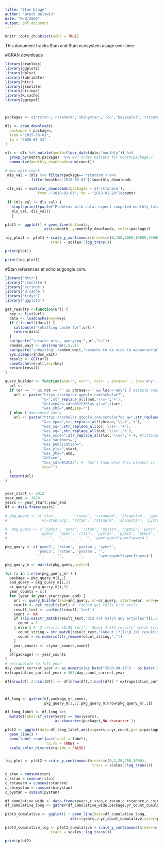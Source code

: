 ```yaml
---
title: "Stan Usage"
author: "Breck Baldwin"
date: "8/8/2020"
output: pdf_document
---
```


```r
knitr::opts_chunk$set(echo = TRUE)
```

This document tracks Stan and Stan ecosystem usage over time. 

#CRAN downloads

```r
library(cranlogs)
library(ggplot2)
library(dplyr)
library(lubridate)
library(httr)
library(jsonlite)
library(stringr)
library(R.cache)
library(ggrepel)



packages <- c('rstan','rstanarm','shinystan','loo','bayesplot','rstantools')

dls <- cran_downloads(
  packages = packages, 
  from ="2015-06-01",
  to = "2020-07-31"
)

mls <- dls %>% mutate(month=floor_date(date,"monthly")) %>% 
  group_by(month,package)  %>% #?? order matters for month/package??
  summarize(monthly_downloads=sum(count))

# mls data check
 mls_val = (mls %>% filter(package=='rstanarm') %>%
            filter(month=='2018-02-01'))$monthly_downloads 
 
 dls_val = sum(cran_downloads(packages = c('rstanarm'), 
               from ="2018-02-01", to = "2018-02-28")$count)
 
 if (mls_val != dls_val) {
   stop(sprintf(paste("Problems with data, expect computed monthly total",        "mls_val=%d and more simply computed monthly total dls_val=%d to be equal"),
   mls_val, dls_val))
   }

plot1 <- ggplot() + geom_line(data=mls,
                  aes(x=month, y=monthly_downloads, color=package))

log_plot1 <- plot1 + scale_y_continuous(breaks=c(0,150,1000,10000,70000), 
                     trans = scales::log_trans())

```
```r
print(plot1)
```


```r
print(log_plot1)
```

#Stan references at scholar.google.com. 

```r
library('httr')
library('jsonlite')
library('stringr')
library('R.cache')
library('tidyr')
library('ggplot2')

get_results <-function(url) {
  key <- list(url)
  data <- loadCache(key=key)
  if (!is.null(data)) {
    cat(paste("\nhitting cache for",url))
    return(data)
  }
  cat(paste("\ncache miss, querying:",url,"\n"))
  random_wait <- abs(rnorm(1,5,5))
  cat(paste("\nWaiting",random_wait,"seconds to be nice to webserver\n"))
  Sys.sleep(random_wait)
  result <- GET(url)
  saveCache(result,key=key)
  return(result)
}

query_builder <- function(and='', or='', not='', phrase='', loc='any', start='', end='') {
  url <- ''
  if (or == '' && not == '' && phrase=='' && loc=='any') { #simple query
    url <- paste("https://scholar.google.com/scholar?",
                 "q=",str_replace_all(and,'\\s+','+'),
                 "&hl=en&as_sdt=0%2C33&as_ylo=",start,
                 "&as_yhi=",end,sep="")
  } else { #advanced query
    url <- paste("https://scholar.google.com/scholar?as_q=",str_replace_all(and,'\\s+','+'),
                 "&as_epq=",str_replace_all(phrase,'\\s+','+'),
                 "&as_oq=",str_replace_all(or,'\\s+','+'),
                 "&as_eq=",str_replace_all(not,'\\s+','+'),
                 "&as_occt=",str_replace_all(loc,'\\s+','+'), #title/any for where to search
                 "&as_sauthors=",
                 "&as_publication=",
                 "&as_ylo=",start,
                 "&as_yhi=",end,
                 "&hl=en",
                 "&as_sdt=0%2C33", #  don't know what this element is
                 sep="")
  }
  return(url)
}


year_start <- 2012
year_end <- 2020
years <- year_start:year_end
df <- data.frame(years)

# pkg_query <- c('stan',        'rstan', 'rstanarm', 'shinystan', 'pystan',
#               'mc-stan.org', 'rstan', 'rstanarm', 'shinystan', 'pystan')

#  pkg_query <- c('pymc3', 'pymc', 'rstan', 'pystan', 'pymc2', 'pymc4', 'pymc*',
#               'pymc3', 'pymc', 'rstan', 'pystan', 'pymc2', 'pymc4', '',
#               '', '', '', '' , '', '', 'pymc+pymc2+pymc3+pymc4')

pkg_query <- c('pymc3', 'rstan', 'pystan', 'pymc*',
               'pymc3', 'rstan', 'pystan', '',
               '',      '',      '',       'pymc+pymc2+pymc3+pymc4')

pkg_query_m <- matrix(pkg_query,ncol=3)

for (i in 1:nrow(pkg_query_m) ) {
  package = pkg_query_m[i,1]
  and_query = pkg_query_m[i,2]
  or_query = pkg_query_m[i,3]
  year_counts = c()
  for (year in year_start:year_end) {
    url <- query_builder(and=and_query, or=or_query, start=year, end=year)
    result <- get_results(url) #  Cached get calls with waits
    result_text <- content(result,'text')
    count <- NA
    if (!is.na(str_match(result_text,"did not match any articles")[1,1])) {
      count = 0
    } else { # '2 results (0.02 sec)', 'About 3,454 results' match first instance of
      count_string = str_match(result_text,"(About )?([\\d,]+) result(s)?")[1,3]
      count = as.numeric(str_remove(count_string,","))
    }
    year_counts <- c(year_counts,count)
  }
  df[package] <- year_counts
}
# extrapolate to full year
day_count_current_year <- as.numeric(as.Date("2020-08-15") - as.Date('2020-01-01'))
extrapolation_partial_year = 365/day_count_current_year

df[nrow(df),2:ncol(df)] <- df[nrow(df),2:ncol(df)] * extrapolation_partial_year



df_long <- gather(df,package,yr_count,
                  pkg_query_m[1,1]:pkg_query_m[nrow(pkg_query_m),1])

df_long_label <- df_long %>% 
  mutate(label=if_else(years == max(years), 
                       as.character(package),NA_character_))

plot2 <- ggplot(data=df_long_label,aes(x=years,y=yr_count,group=package, color=package)) + 
  geom_line() +
  geom_label_repel(aes(label = label),
                   na.rm = TRUE) +
  scale_color_discrete(guide = FALSE)


log_plot <- plot2 + scale_y_continuous(breaks=c(0,2,20,150,1000),
                                        trans = scales::log_trans())

c_stan = cumsum(stan)
c_rstan = cumsum(rstan)
c_rstanarm = cumsum(rstanarm)
c_shinystan = cumsum(shinystan)
c_pystan = cumsum(pystan)

df_cumulative_wide <- data.frame(years,c_stan,c_rstan,c_rstanarm,c_shinystan,c_pystan)
df_cumulative_long <- gather(df_cumulative_wide,package,yr_count_cumulative,c_stan:c_pystan)

plot3_cumulative <- ggplot() + geom_line(data=df_cumulative_long,
                              aes(x=years,y=yr_count_cumulative,color=package))

plot3_cumulative_log <- plot3_cumulative + scale_y_continuous(breaks=c(0,10,150,3000),
                     trans = scales::log_trans())
```

```r
print(plot2)
```